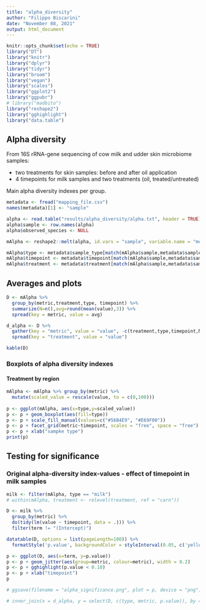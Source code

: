 ```yaml
---
title: "alpha_diversity"
author: "Filippo Biscarini"
date: "November 08, 2021"
output: html_document
---
```


```r
knitr::opts_chunk$set(echo = TRUE)
library("DT")
library("knitr")
library("dplyr")
library("tidyr")
library("broom")
library("vegan")
library("scales")
library("ggplot2")
library("ggpubr")
# library("madbito")
library("reshape2")
library("gghighlight")
library("data.table")
```

## Alpha diversity

From 16S rRNA-gene sequencing of cow milk and udder skin microbiome samples:

- two treatments for skin samples: before and after oil application
- 4 timepoints for milk samples and two treatments (oil, treated/untreated)

Main alpha diversity indexes per group. 

```r
metadata <- fread("mapping_file.csv")
names(metadata)[1] <- "sample"

alpha <- read.table("results/alpha_diversity/alpha.txt", header = TRUE)
alpha$sample <- row.names(alpha)
alpha$observed_species <- NULL

mAlpha <- reshape2::melt(alpha, id.vars = "sample", variable.name = "metric", value.name = "value")

mAlpha$type <- metadata$sample_type[match(mAlpha$sample,metadata$sample)]
mAlpha$timepoint <- metadata$timepoint[match(mAlpha$sample,metadata$sample)]
mAlpha$treatment <- metadata$treatment[match(mAlpha$sample,metadata$sample)]
```

## Averages and plots

```r
D <- mAlpha %>%
  group_by(metric,treatment,type, timepoint) %>%
  summarize(N=n(),avg=round(mean(value),3)) %>%
  spread(key = metric, value = avg)

d_alpha <- D %>%
  gather(key = "metric", value = "value", -c(treatment,type,timepoint,N)) %>%
  spread(key = "treatment", value = "value")

kable(D)
```

### Boxplots of alpha diversity indexes

#### Treatment by region

```r
mAlpha <- mAlpha %>% group_by(metric) %>%
  mutate(scaled_value = rescale(value, to = c(0,100)))
  
p <- ggplot(mAlpha, aes(x=type,y=scaled_value)) 
p <- p + geom_boxplot(aes(fill=type))
p <- p + scale_fill_manual(values=c("#56B4E9", "#E69F00"))
p <- p + facet_grid(metric~timepoint, scales = "free", space = "free")
p <- p + xlab("sampke type")
print(p)  
```




## Testing for significance

### Original alpha-diversity index-values - effect of timepoint in milk samples

```r
milk <- filter(mAlpha, type == "milk")
# within(mAlpha, treatment <- relevel(treatment, ref = "carn"))

D <- milk %>%
  group_by(metric) %>%
  do(tidy(lm(value ~ timepoint, data = .))) %>%
  filter(term != "(Intercept)")

datatable(D, options = list(pageLength=100)) %>% 
  formatStyle('p.value', backgroundColor = styleInterval(0.05, c('yellow', 'white')))

```

```r
p <- ggplot(D, aes(x=term, y=p.value))
p <- p + geom_jitter(aes(group=metric, colour=metric), width = 0.2)
p <- p + gghighlight(p.value < 0.10)
p <- p + xlab("timepoint")
p

# ggsave(filename = "alpha_significance.png", plot = p, device = "png")
```

```r
# inner_join(x = d_alpha, y = select(D, c(type, metric, p.value)), by = c("type" = "type","metric" = "metric")) %>% fwrite(file = "alpha_table.csv", sep=",")
```




